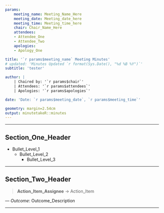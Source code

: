 ```yaml
---
params:
    meeting_name: Meeting_Name_Here
    meeting_date: Meeting_date_here
    meeting_time: Meeting_time_here
    chair: Chair_Name_Here
    attendees:
    - Attendee_One
    - Attendee_Two
    apologies:
    - Apology_One

title: '`r params$meeting_name` Meeting Minutes'
# updated: 'Minutes Updated `r format(Sys.Date(), "%d %B %Y")`'
subtitle: 'tester'

author: |
    | Chaired by: '`r params$chair`'
    | Attendees: '`r params$attendees`'
    | Apologies: '`r params$apologies`'

date: 'Date: `r params$meeting_date`, `r params$meeting_time`'

geometry: margin=2.54cm
output: minutetakeR::minutes
---
```


***
## Section_One_Header
* Bullet_Level_1
    + Bullet_Level_2
        - Bullet_Level_3

***

## Section_Two_Header

>**Action_Item_Assignee** -> Action_Item

--- *Outcome*: Outcome_Description

***


